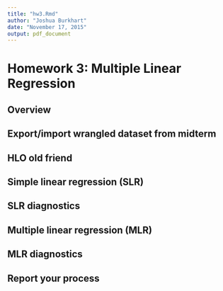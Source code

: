 ```yaml
---
title: "hw3.Rmd"
author: "Joshua Burkhart"
date: "November 17, 2015"
output: pdf_document
---
```


Homework 3: Multiple Linear Regression
======================================

Overview
--------

Export/import wrangled dataset from midterm
-------------------------------------------

HLO old friend
--------------

Simple linear regression (SLR)
------------------------------

SLR diagnostics
---------------

Multiple linear regression (MLR)
--------------------------------

MLR diagnostics
---------------

Report your process
-------------------



```r

```

